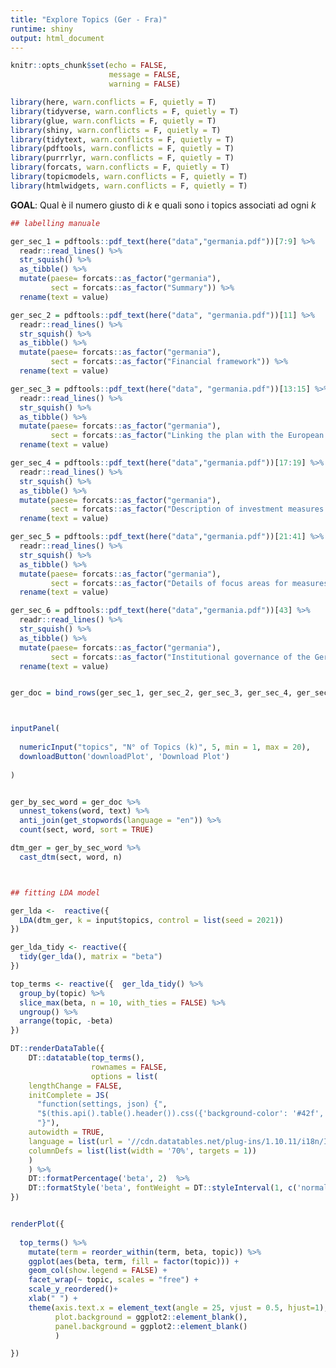 ```yaml
---
title: "Explore Topics (Ger - Fra)"
runtime: shiny
output: html_document
---
```


```r
knitr::opts_chunk$set(echo = FALSE, 
                      message = FALSE, 
                      warning = FALSE)

library(here, warn.conflicts = F, quietly = T)
library(tidyverse, warn.conflicts = F, quietly = T)
library(glue, warn.conflicts = F, quietly = T)
library(shiny, warn.conflicts = F, quietly = T)
library(tidytext, warn.conflicts = F, quietly = T)
library(pdftools, warn.conflicts = F, quietly = T)
library(purrrlyr, warn.conflicts = F, quietly = T)
library(forcats, warn.conflicts = F, quietly = T)
library(topicmodels, warn.conflicts = F, quietly = T)
library(htmlwidgets, warn.conflicts = F, quietly = T)

```


**GOAL**: Qual è il numero giusto di _k_ e quali sono i topics associati ad ogni _k_ 

```r

## labelling manuale 

ger_sec_1 = pdftools::pdf_text(here("data","germania.pdf"))[7:9] %>%  
  readr::read_lines() %>% 
  str_squish() %>% 
  as_tibble() %>% 
  mutate(paese= forcats::as_factor("germania"),
         sect = forcats::as_factor("Summary")) %>% 
  rename(text = value)

ger_sec_2 = pdftools::pdf_text(here("data", "germania.pdf"))[11] %>%  
  readr::read_lines() %>% 
  str_squish() %>% 
  as_tibble() %>% 
  mutate(paese= forcats::as_factor("germania"),
         sect = forcats::as_factor("Financial framework")) %>% 
  rename(text = value)

ger_sec_3 = pdftools::pdf_text(here("data", "germania.pdf"))[13:15] %>%  
  readr::read_lines() %>% 
  str_squish() %>% 
  as_tibble() %>% 
  mutate(paese= forcats::as_factor("germania"),
         sect = forcats::as_factor("Linking the plan with the European Semester")) %>% 
  rename(text = value)

ger_sec_4 = pdftools::pdf_text(here("data","germania.pdf"))[17:19] %>%  
  readr::read_lines() %>% 
  str_squish() %>% 
  as_tibble() %>% 
  mutate(paese= forcats::as_factor("germania"),
         sect = forcats::as_factor("Description of investment measures and reforms")) %>% 
  rename(text = value)

ger_sec_5 = pdftools::pdf_text(here("data","germania.pdf"))[21:41] %>%  
  readr::read_lines() %>% 
  str_squish() %>% 
  as_tibble() %>% 
  mutate(paese= forcats::as_factor("germania"),
         sect = forcats::as_factor("Details of focus areas for measures and components")) %>% 
  rename(text = value)

ger_sec_6 = pdftools::pdf_text(here("data","germania.pdf"))[43] %>%  
  readr::read_lines() %>% 
  str_squish() %>% 
  as_tibble() %>% 
  mutate(paese= forcats::as_factor("germania"),
         sect = forcats::as_factor("Institutional governance of the German Recovery and Resilience Plan")) %>% 
  rename(text = value)


ger_doc = bind_rows(ger_sec_1, ger_sec_2, ger_sec_3, ger_sec_4, ger_sec_5, ger_sec_6)



inputPanel(
  
  numericInput("topics", "N° of Topics (k)", 5, min = 1, max = 20),
  downloadButton('downloadPlot', 'Download Plot')
  
)


ger_by_sec_word = ger_doc %>% 
  unnest_tokens(word, text) %>% 
  anti_join(get_stopwords(language = "en")) %>% 
  count(sect, word, sort = TRUE)

dtm_ger = ger_by_sec_word %>% 
  cast_dtm(sect, word, n)



## fitting LDA model

ger_lda <-  reactive({  
  LDA(dtm_ger, k = input$topics, control = list(seed = 2021))
})

ger_lda_tidy <- reactive({ 
  tidy(ger_lda(), matrix = "beta")
})

top_terms <- reactive({  ger_lda_tidy() %>%
  group_by(topic) %>%
  slice_max(beta, n = 10, with_ties = FALSE) %>%
  ungroup() %>%
  arrange(topic, -beta)
})

DT::renderDataTable({
    DT::datatable(top_terms(),
                  rownames = FALSE,
                  options = list(
    lengthChange = FALSE,
    initComplete = JS(
      "function(settings, json) {",
      "$(this.api().table().header()).css({'background-color': '#42f', 'color': '#fff'});",
      "}"),
    autowidth = TRUE,
    language = list(url = '//cdn.datatables.net/plug-ins/1.10.11/i18n/Italian.json'),
    columnDefs = list(list(width = '70%', targets = 1))
    )
    ) %>% 
    DT::formatPercentage('beta', 2)  %>% 
    DT::formatStyle('beta', fontWeight = DT::styleInterval(1, c('normal', 'bold'))) 
})


renderPlot({
  
  top_terms() %>%
    mutate(term = reorder_within(term, beta, topic)) %>%
    ggplot(aes(beta, term, fill = factor(topic))) +
    geom_col(show.legend = FALSE) +
    facet_wrap(~ topic, scales = "free") +
    scale_y_reordered()+ 
    xlab(" ") +
    theme(axis.text.x = element_text(angle = 25, vjust = 0.5, hjust=1),
          plot.background = ggplot2::element_blank(),
          panel.background = ggplot2::element_blank()
          )

})

```
